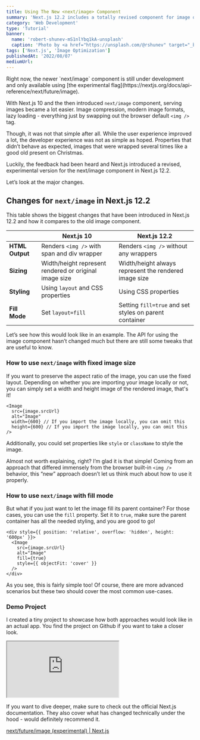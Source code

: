 ```yaml
---
title: Using The New <next/image> Component
summary: 'Next.js 12.2 includes a totally revised component for image optimization. Let’s see what has changed.'
category: 'Web Development'
type: 'Tutorial'
banner:
  name: 'robert-shunev-mS1nlYbq1kA-unsplash'
  caption: 'Photo by <a href="https://unsplash.com/@rshunev" target="_blank" rel="noopener noreferrer">Robert Shunev</a> on Unsplash'
tags: ['Next.js', 'Image Optimization']
publishedAt: '2022/08/07'
mediumUrl:
---
```



<Callout>
  Right now, the newer `next/image` component is still under development and
  only available using [the experimental
  flag](https://nextjs.org/docs/api-reference/next/future/image).
</Callout>

With Next.js 10 and the then introduced `next/image` component, serving images became a lot easier. Image compression, modern image formats, lazy loading - everything just by swapping out the browser default `<img />` tag.

Though, it was not that simple after all. While the user experience improved a lot, the developer experience was not as simple as hoped. Properties that didn’t behave as expected, images that were wrapped several times like a good old present on Christmas.

Luckily, the feedback had been heard and Next.js introduced a revised, experimental version for the next/image component in Next.js 12.2.

Let’s look at the major changes.

## Changes for `next/image` in Next.js 12.2

This table shows the biggest changes that have been introduced in Next.js 12.2 and how it compares to the old image component.

|                 | Next.js 10                                             | Next.js 12.2                                           |
| --------------- | ------------------------------------------------------ | ------------------------------------------------------ |
| **HTML Output** | Renders `<img />` with span and div wrapper            | Renders `<img />` without any wrappers                 |
| **Sizing**      | Width/height represent rendered or original image size | Width/height always represent the rendered image size  |
| **Styling**     | Using `layout` and CSS properties                      | Using CSS properties                                   |
| **Fill Mode**   | Set `layout=fill`                                      | Setting `fill=true` and set styles on parent container |

Let’s see how this would look like in an example. The API for using the image component hasn’t changed much but there are still some tweaks that are useful to know.

### How to use `next/image` with fixed image size

If you want to preserve the aspect ratio of the image, you can use the fixed layout. Depending on whether you are importing your image locally or not, you can simply set a width and height image of the rendered image, that's it!

```tsx
<Image
  src={image.srcUrl}
  alt="Image"
  width={600} // If you import the image locally, you can omit this
  height={600} // If you import the image locally, you can omit this
/>
```

Additionally, you could set properties like `style` or `className` to style the image.

Almost not worth explaining, right? I’m glad it is that simple! Coming from an approach that differed immensely from the browser built-in `<img />` behavior, this “new” approach doesn’t let us think much about how to use it properly.

### How to use `next/image` with fill mode

But what if you just want to let the image fill its parent container? For those cases, you can use the `fill` property. Set it to `true`, make sure the parent container has all the needed styling, and you are good to go!

```tsx
<div style={{ position: 'relative', overflow: 'hidden', height: '600px' }}>
  <Image
    src={image.srcUrl}
    alt="Image"
    fill={true}
    style={{ objectFit: 'cover' }}
  />
</div>
```

As you see, this is fairly simple too! Of course, there are more advanced scenarios but these two should cover the most common use-cases.

### Demo Project

I created a tiny project to showcase how both approaches would look like in an actual app. You find the project on Github if you want to take a closer look.

<iframe
  src="https://codesandbox.io/embed/next-12-image-component-demo-623m7n?autoresize=1&fontsize=14&hidenavigation=1&module=%2Fsrc%2Fpages%2Findex.tsx&theme=dark&view=preview"
  style={{
    width: '100%',
    height: '500px',
    border: '0',
    borderRadius: '4px',
    overflow: 'hidden',
    marginTop: '2rem',
    marginBottom: '2rem',
  }}
  title="next-12-image-component-demo"
  allow="accelerometer; ambient-light-sensor; camera; encrypted-media; geolocation; gyroscope; hid; microphone; midi; payment; usb; vr; xr-spatial-tracking"
  sandbox="allow-forms allow-modals allow-popups allow-presentation allow-same-origin allow-scripts"
></iframe>

If you want to dive deeper, make sure to check out the official Next.js documentation. They also cover what has changed technically under the hood - would definitely recommend it.

[next/future/image (experimental) | Next.js](https://nextjs.org/docs/api-reference/next/future/image)
